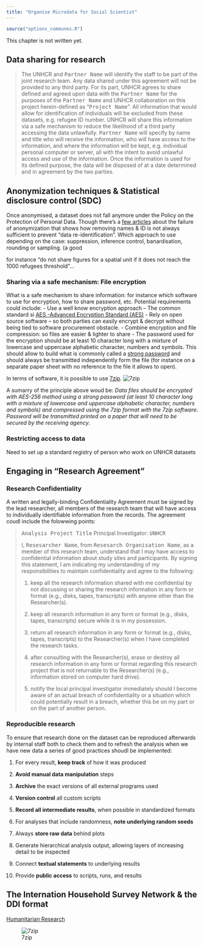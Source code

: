 ```yaml
---
title: "Organise Microdata for Social Scientist"
---
```


```r
source("options_communes.R")
```

<div class="important">
This chapter is not written yet.
</div>

## Data sharing for research


<blockquote>
The UNHCR and <kbd>Partner Name</kbd> will identify the staff to be part of the joint research team. Any data shared under this agreement will not be provided to any third party.  For its part, UNHCR agrees to share defined and agreed upon data  with the <kbd>Partner Name</kbd> for the purposes of the <kbd>Partner Name</kbd> and UNHCR collaboration on this project herein-defined as "<kbd>Project Name</kbd>".  All information that would allow for identification of individuals will be excluded from these datasets, e.g. refugee ID number. UNHCR will share this information via a safe mechanism to reduce the likelihood of a third party accessing the data unlawfully. <kbd>Partner Name</kbd> will specify by name and title who will receive the information, who will have access to the information, and where the information will be kept, e.g. individual personal computer or server, all with the intent to avoid unlawful access and use of the information. Once the information is used for its defined purpose, the data will be disposed of at a date determined and in agreement by the two parties.
</blockquote>

## Anonymization techniques & Statistical disclosure control (SDC) 

Once anonymised, a dataset does not fall anymore under the Policy on the Protection of Personal Data. 
Though there’s a [few articles](https://epic.org/privacy/reidentification/ohm_article.pdf) about the failure of anonymization that shows how removing names & ID is not always sufficient to prevent “data re-identification”. 
Which approach to use depending on the case: suppression, inference control, banardisation, rounding or sampling.  (a good 


for instance “do not share figures for a spatial unit if it does not reach  the 1000 refugees threshold”…

### Sharing via a safe mechanism:  File encryption

What is a safe mechanism to share information: for instance which software to use for encryption, how to share password, etc. Potential requirements could include:
-	Use a well know encryption approach – The common standard si [AES  -Advanced Encryption Standard (AES)](https://en.wikipedia.org/wiki/Advanced_Encryption_Standard)
-	Rely on open source software – so both parties can easily encrypt & decrypt without being tied to software procurement obstacle. 
-	Combine encryption and file compression: so files are easier & lighter to share
- The password used for the encryption should be at least 10 character long with a mixture of  lowercase and uppercase alphabetic character, numbers and symbols. This should allow to build what is commonly called a [strong password](  https://en.wikipedia.org/wiki/Password_strength) and should always be transmitted independently form the file (for instance on a separate paper sheet with no reference to the file it allows to open). 

In terms of software, it is possible to use [7zip](http://www.7-zip.org/). 
![7zip](images/7zip.png)

A sumarry of the principle above woud be:
*Data files should be encrypted with AES-256 method using a strong password (at least 10 character long with a mixture of  lowercase and uppercase alphabetic character, numbers and symbols) and compressed using the 7zip format with the 7zip software. Password will be transmitted printed on a paper that will need to be secured by the receiving agency*.


### Restricting access to data

Need to set up a standard registry of person who work on UNHCR datasets 


## Engaging in "Research Agreement"

### Research Confidentiality

A written and legally-binding Confidentiality Agreement must be signed by the lead researcher, all members of the research team that will have access to individually identifiable information from the records. The agreement coudl include the folowwing points:

<blockquote>
<kbd>Analysis Project Title</kbd>
Principal Investigator: <kbd>UNHCR</kbd>

I, 	<kbd>Resesarcher Name</kbd>, from <kbd>Resesarch Organisation Name</kbd>, as a member of this research team, understand that I may have access to confidential information about study sites and participants.  By signing this statement, I am indicating my understanding of my responsibilities to maintain confidentiality and agree to the following: 

1.	keep all the research information shared with me confidential by not discussing or sharing the research information in any form or format (e.g., disks, tapes, transcripts) with anyone other than the Researcher(s).

2.	keep all research information in any form or format (e.g., disks, tapes, transcripts) secure while it is in my possession.

3.	return all research information in any form or format (e.g., disks, tapes, transcripts) to the Researcher(s) when I have completed the research tasks.

4.	after consulting with the Researcher(s), erase or destroy all research information in any form or format regarding this research project that is not returnable to the Researcher(s) (e.g., information stored on computer hard drive).

5. notify the local principal investigator immediately should I become aware of an actual breach of confidentiality or a situation which could potentially result in a breach, whether this be on my part or on the part of another person.

</blockquote>

### Reproducible research

To ensure that research done on the dataset can be reproduced afterwards by internal staff both to check them and to refresh the analysis when we have new data a series of good practices shoudl be implemented:

 1. For every result, **keep track** of how it was produced

 2. **Avoid manual data manipulation** steps

 3. **Archive** the exact versions of all external programs used

 4. **Version control** all custom scripts

 5. **Record all intermediate results**, when possible in standardized formats

 6. For analyses that include randomness, **note underlying random seeds**

 7. Always **store raw data** behind plots

 8. Generate hierarchical analysis output, allowing layers of increasing detail to be inspected

 9.  Connect **textual statements** to underlying results

 10. Provide **public access** to scripts, runs, and results
 


##  The Internation Household Survey Network & the DDI format


[Humanitarian Research](http://blog.veritythink.com/post/125420961839/humanitarian-research-how-to-approach-it)

![7zip](images/research.png)



